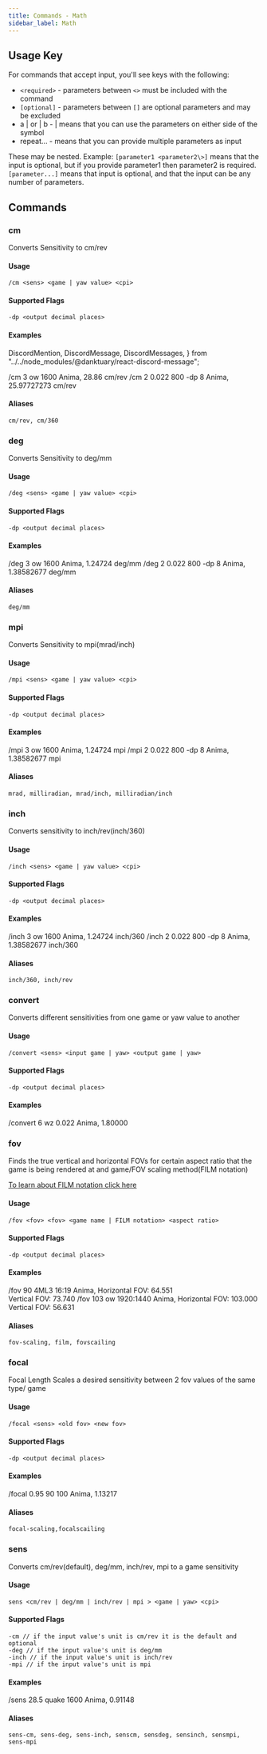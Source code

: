 ```yaml
---
title: Commands - Math
sidebar_label: Math
---
```


## Usage Key

For commands that accept input, you'll see keys with the following:

- `<required>` - parameters between `<>` must be included with the command
- `[optional]` - parameters between `[]` are optional parameters and may be excluded
- a | or | b - | means that you can use the parameters on either side of the symbol
- repeat... - means that you can provide multiple parameters as input

These may be nested. Example: `[parameter1 <parameter2\>]` means that the input is optional, but if you provide parameter1 then parameter2 is required. `[parameter...]` means that input is optional, and that the input can be any number of parameters.

## Commands



### cm

Converts Sensitivity to cm/rev

#### Usage

```text
/cm <sens> <game | yaw value> <cpi>
```

#### Supported Flags

```text
-dp <output decimal places>
```

#### Examples

  DiscordMention,
  DiscordMessage,
  DiscordMessages,
} from "../../node_modules/@danktuary/react-discord-message";

<DiscordMessages>
  <DiscordMessage author="Anima">/cm 3 ow 1600</DiscordMessage>
  <DiscordMessage
    author="FPSMath"
    bot={true}
    avatar="https://cdn.discordapp.com/avatars/792712521546465301/a8176886ccd814f17b4c5a98b62e185a.png?size=256"
  >
    <DiscordMention highlight={true}>Anima</DiscordMention>, 28.86 cm/rev
  </DiscordMessage>
  <DiscordMessage author="Anima">/cm 2 0.022 800 -dp 8</DiscordMessage>
  <DiscordMessage
    author="FPSMath"
    bot={true}
    avatar="https://cdn.discordapp.com/avatars/792712521546465301/a8176886ccd814f17b4c5a98b62e185a.png?size=256"
  >
    <DiscordMention highlight={true}>Anima</DiscordMention>, 25.97727273 cm/rev
  </DiscordMessage>
</DiscordMessages>

#### Aliases

```text
cm/rev, cm/360
```



### deg

Converts Sensitivity to deg/mm

#### Usage

```text
/deg <sens> <game | yaw value> <cpi>
```

#### Supported Flags

```text
-dp <output decimal places>
```

#### Examples

<DiscordMessages>
  <DiscordMessage author="Anima">/deg 3 ow 1600</DiscordMessage>
  <DiscordMessage
    author="FPSMath"
    bot={true}
    avatar="https://cdn.discordapp.com/avatars/792712521546465301/a8176886ccd814f17b4c5a98b62e185a.png?size=256"
  >
    <DiscordMention highlight={true}>Anima</DiscordMention>, 1.24724 deg/mm
  </DiscordMessage>
  <DiscordMessage author="Anima">/deg 2 0.022 800 -dp 8</DiscordMessage>
  <DiscordMessage
    author="FPSMath"
    bot={true}
    avatar="https://cdn.discordapp.com/avatars/792712521546465301/a8176886ccd814f17b4c5a98b62e185a.png?size=256"
  >
    <DiscordMention highlight={true}>Anima</DiscordMention>, 1.38582677 deg/mm
  </DiscordMessage>
</DiscordMessages>

#### Aliases

```text
deg/mm
```



### mpi

Converts Sensitivity to mpi(mrad/inch)

#### Usage

```text
/mpi <sens> <game | yaw value> <cpi>
```

#### Supported Flags

```text
-dp <output decimal places>
```

#### Examples

<DiscordMessages>
  <DiscordMessage author="Anima">/mpi 3 ow 1600</DiscordMessage>
  <DiscordMessage
    author="FPSMath"
    bot={true}
    avatar="https://cdn.discordapp.com/avatars/792712521546465301/a8176886ccd814f17b4c5a98b62e185a.png?size=256"
  >
    <DiscordMention highlight={true}>Anima</DiscordMention>, 1.24724 mpi
  </DiscordMessage>
  <DiscordMessage author="Anima">/mpi 2 0.022 800 -dp 8</DiscordMessage>
  <DiscordMessage
    author="FPSMath"
    bot={true}
    avatar="https://cdn.discordapp.com/avatars/792712521546465301/a8176886ccd814f17b4c5a98b62e185a.png?size=256"
  >
    <DiscordMention highlight={true}>Anima</DiscordMention>, 1.38582677 mpi
  </DiscordMessage>
</DiscordMessages>

#### Aliases

```text
mrad, milliradian, mrad/inch, milliradian/inch
```



### inch

Converts sensitivity to inch/rev(inch/360)

#### Usage

```text
/inch <sens> <game | yaw value> <cpi>
```

#### Supported Flags

```text
-dp <output decimal places>
```

#### Examples

<DiscordMessages>
  <DiscordMessage author="Anima">/inch 3 ow 1600</DiscordMessage>
  <DiscordMessage
    author="FPSMath"
    bot={true}
    avatar="https://cdn.discordapp.com/avatars/792712521546465301/a8176886ccd814f17b4c5a98b62e185a.png?size=256"
  >
    <DiscordMention highlight={true}>Anima</DiscordMention>, 1.24724 inch/360
  </DiscordMessage>
  <DiscordMessage author="Anima">/inch 2 0.022 800 -dp 8</DiscordMessage>
  <DiscordMessage
    author="FPSMath"
    bot={true}
    avatar="https://cdn.discordapp.com/avatars/792712521546465301/a8176886ccd814f17b4c5a98b62e185a.png?size=256"
  >
    <DiscordMention highlight={true}>Anima</DiscordMention>, 1.38582677 inch/360
  </DiscordMessage>
</DiscordMessages>

#### Aliases

```text
inch/360, inch/rev
```



### convert

Converts different sensitivities from one game or yaw value to another

#### Usage

```text
/convert <sens> <input game | yaw> <output game | yaw>
```

#### Supported Flags

```text
-dp <output decimal places>
```

#### Examples

<DiscordMessages>
  <DiscordMessage author="Anima">/convert 6 wz 0.022</DiscordMessage>
  <DiscordMessage
    author="FPSMath"
    bot={true}
    avatar="https://cdn.discordapp.com/avatars/792712521546465301/a8176886ccd814f17b4c5a98b62e185a.png?size=256"
  >
    <DiscordMention highlight={true}>Anima</DiscordMention>, 1.80000
  </DiscordMessage>
</DiscordMessages>



### fov

Finds the true vertical and horizontal FOVs for certain aspect ratio that the game is being rendered at and game/FOV scaling method(FILM notation)

[To learn about FILM notation click here](https://www.kovaak.com/film-notation)

#### Usage

```text
/fov <fov> <fov> <game name | FILM notation> <aspect ratio>
```

#### Supported Flags

```text
-dp <output decimal places>
```

#### Examples

<DiscordMessages>
  <DiscordMessage author="Anima">/fov 90 4ML3 16:19</DiscordMessage>
  <DiscordMessage
    author="FPSMath"
    bot={true}
    avatar="https://cdn.discordapp.com/avatars/792712521546465301/a8176886ccd814f17b4c5a98b62e185a.png?size=256"
  >
    <DiscordMention highlight={true}>Anima</DiscordMention>, Horizontal FOV:
    64.551
    <br />
    Vertical FOV: 73.740
  </DiscordMessage>
  <DiscordMessage author="Anima">/fov 103 ow 1920:1440</DiscordMessage>
  <DiscordMessage
    author="FPSMath"
    bot={true}
    avatar="https://cdn.discordapp.com/avatars/792712521546465301/a8176886ccd814f17b4c5a98b62e185a.png?size=256"
  >
    <DiscordMention highlight={true}>Anima</DiscordMention>, Horizontal FOV:
    103.000
    <br />
    Vertical FOV: 56.631
  </DiscordMessage>
</DiscordMessages>

#### Aliases

```text
fov-scaling, film, fovscailing
```



### focal

Focal Length Scales a desired sensitivity between 2 fov values of the same type/ game

#### Usage

```text
/focal <sens> <old fov> <new fov>
```

#### Supported Flags

```text
-dp <output decimal places>
```

#### Examples

<DiscordMessages>
  <DiscordMessage author="Anima">/focal 0.95 90 100</DiscordMessage>
  <DiscordMessage
    author="FPSMath"
    bot={true}
    avatar="https://cdn.discordapp.com/avatars/792712521546465301/a8176886ccd814f17b4c5a98b62e185a.png?size=256"
  >
    <DiscordMention highlight={true}>Anima</DiscordMention>, 1.13217
  </DiscordMessage>
</DiscordMessages>

#### Aliases

```text
focal-scaling,focalscailing
```



### sens

Converts cm/rev(default), deg/mm, inch/rev, mpi to a game sensitivity


#### Usage

```text
sens <cm/rev | deg/mm | inch/rev | mpi > <game | yaw> <cpi>
```

#### Supported Flags

```text
-cm // if the input value's unit is cm/rev it is the default and optional
-deg // if the input value's unit is deg/mm
-inch // if the input value's unit is inch/rev
-mpi // if the input value's unit is mpi
```

#### Examples

<DiscordMessages>
  <DiscordMessage author="Anima">/sens 28.5 quake 1600</DiscordMessage>
  <DiscordMessage
    author="FPSMath"
    bot={true}
    avatar="https://cdn.discordapp.com/avatars/792712521546465301/a8176886ccd814f17b4c5a98b62e185a.png?size=256"
  >
    <DiscordMention highlight={true}>Anima</DiscordMention>, 0.91148
  </DiscordMessage>
</DiscordMessages>

#### Aliases

```text
sens-cm, sens-deg, sens-inch, senscm, sensdeg, sensinch, sensmpi, sens-mpi
```
